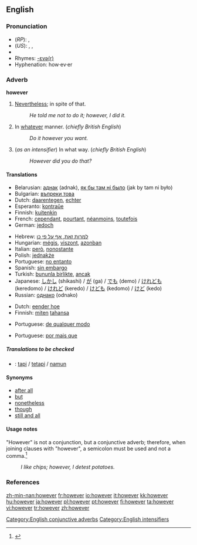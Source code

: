 ==English==

{{rank|father|nor|moment|227|however|enough|quite|brought}}

===Pronunciation===
*(''RP''): {{IPA|/hɑʊ'εvə/}}, {{SAMPA|/haU"Ev@/}}
*(''US''): {{AHD|/houĕ'vər/}}, {{IPA|/haʊ'ɛvɚ/}}, {{SAMPA|/haU'Ev@`/}}
*{{audio|en-us-however.ogg|Audio (US)}}
*Rhymes: [[Rhymes:English:-ɛvə(r)|-ɛvə(r)]]
*Hyphenation: how·ev·er

===Adverb===
'''however'''

# [[Nevertheless]]; in spite of that.
#:''He told me not to do it; however, I did it.''
# In [[whatever]] manner. (''chiefly British English'')
#:''Do it however you want.''
# (''as an intensifier'') In what way. (''chiefly British English'')
#:''However did you do that?''

====Translations====

{{trans-top|nevertheless}}
*Belarusian: [[аднак]] (adnak), [[як бы там ні было]] (jak by tam ni było)
*Bulgarian: [[въпреки това]]
*Dutch: [[daarentegen]], [[echter]]
*Esperanto: [[kontraŭe]]
*Finnish: [[kuitenkin]]
*French: [[cependant]], [[pourtant]], [[néanmoins]], [[toutefois]]
*German: [[jedoch]]
{{trans-mid}}
*Hebrew: [[למרות זאת, אף על פי כן]]
*Hungarian: [[mégis]], [[viszont]], [[azonban]]
*Italian: [[però]], [[nonostante]]
*Polish: [[jednakże]]
*Portuguese: [[no entanto]]
*Spanish: [[sin embargo]]
*Turkish: [[bununla birlikte]], [[ancak]]
*Japanese: [[しかし]] (shikashi) / [[が]] (ga) / [[でも]] (demo) / [[けれども]] (keredomo) / [[けれど]] (keredo) / [[けども]] (kedomo) / [[けど]] (kedo)
*Russian: [[однако]] (odnako)
{{trans-bottom}}

{{trans-top|in whatever manner}}
*Dutch: [[eender hoe]]
*Finnish: [[miten]] [[tahansa]]
{{trans-mid}}
*Portuguese: [[de qualquer modo]]
{{trans-bottom}}

{{trans-top|intensifier: in what way}}
*Portuguese: [[por mais que]]
{{trans-mid}}
{{trans-bottom}}

=====Translations to be checked=====
<!--Remove this section once all of the translations below have been moved into the tables above.-->
{{checktrans}}

*{{ttbc|Indonesian}}: [[tapi]] / [[tetapi]] / [[namun]]

====Synonyms====
*[[after all]]
*[[but]]
*[[nonetheless]]
*[[though]]
*[[still and all]]

====Usage notes====
"However" is not a conjunction, but a conjunctive adverb; therefore, when joining clauses with "however", a semicolon must be used and not a comma.<ref>{{cite web | url = http://www.une.edu.au/tlc/students/factsheets/using-however.pdf| title = Using However | format = PDF | | publisher = Academic Skills Office, [[w:University of New England, Maine|University of New England]]}}</ref>

:''I like chips; however, I detest potatoes.''

===References===
<references />

{{en-adv-lacks-inflect}}

[[Category:English conjunctive adverbs]]
[[Category:English intensifiers]]

[[zh-min-nan:however]]
[[fr:however]]
[[io:however]]
[[it:however]]
[[kk:however]]
[[hu:however]]
[[ja:however]]
[[pl:however]]
[[pt:however]]
[[fi:however]]
[[ta:however]]
[[vi:however]]
[[tr:however]]
[[zh:however]]